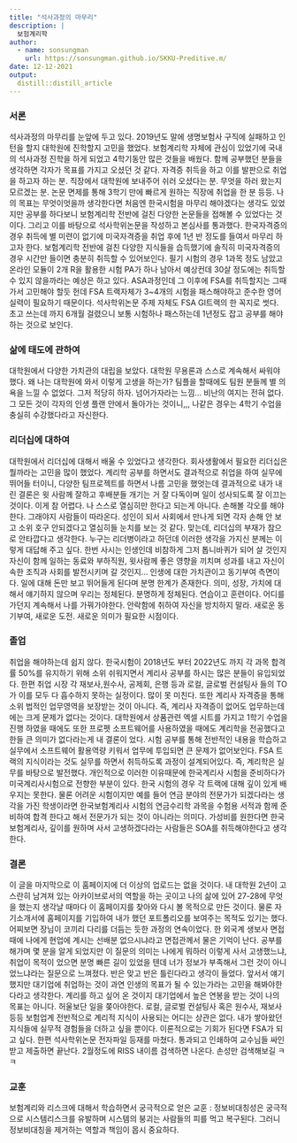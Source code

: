 ```yaml
---
title: "석사과정의 마무리"
description: |
  보험계리학
author:
  - name: sonsungman
    url: https://sonsungman.github.io/SKKU-Preditive.m/
date: 12-12-2021
output:
  distill::distill_article
---
```


### 서론

석사과정의 마무리를 눈앞에 두고 있다. 2019년도 말에 생명보험사 구직에 실패하고 인턴을 할지 대학원에 진학할지 고민을 했었다. 보험계리학 자체에 관심이 있었기에 국내의 석사과정 진학을 하게 되었고 4학기동안 많은 것들을 배웠다. 함께 공부했던 분들을 생각하면 각자가 목표를 가지고 오셨던 것 같다. 자격증 취득을 하고 이를 발판으로 취업을 하고자 하는 분. 직장에서 대학원에 보내주어 쉬러 오셨다는 분. 무엇을 하러 왔는지 모르겠는 분. 논문 면제를 통해 3학기 만에 빠르게 원하는 직장에 취업을 한 분 등등. 나의 목표는 무엇이엇을까 생각한다면 처음엔 한국시험을 마무리 해야겠다는 생각도 있었지만 공부를 하다보니 보험계리학 전반에 걸친 다양한 논문들을 접해볼 수 있었다는 것이다. 그리고 이를 바탕으로 석사학위논문을 작성하고 본심사를 통과했다. 한국자격증의 경우 취득에 별 미련이 없기에 미국자격증을 취업 후에 1년 반 정도를 들여서 마무리 하고자 한다. 보험계리학 전반에 걸친 다양한 지식들을 습득했기에 솔직히 미국자격증의 경우 시간만 들이면 충분히 취득할 수 있어보인다. 필기 시험의 경우 1과목 정도 남았고 온라인 모듈이 2개 R을 활용한 시험 PA가 하나 남아서 예상컨데 30살 정도에는 취득할 수 있지 않을까라는 예상은 하고 있다. ASA과정인데 그 이후에 FSA를 취득할지는 그때 가서 고민해야 할듯 헌데 FSA 트랙자체가 3~4개의 시험을 패스해야하고 준수한 영어 실력이 필요하기 때문이다. 석사학위논문 주제 자체도 FSA GI트랙의 한 꼭지로 썻다. 초고 쓰는데 까지 6개월 걸렸으니 보통 시험하나 패스하는데 1년정도 잡고 공부를 해야하는 것으로 보인다. 

### 삶에 태도에 관하여

대학원에서 다양한 가치관의 대립을 보았다. 대학원 무용론과 스스로 계속해서 싸워야 했다. 왜 나는 대학원에 와서 이렇게 고생을 하는가? 팀플을 할때에도 팀원 분들께 별 의욕을 느낄 수 없었다. 그저 적당히 하자. 넘어가자라는 느낌... 비난의 여지는 전혀 없다. 그 모든 것이 각자의 인생  플랜 안에서 돌아가는 것이니,,, 나같은 경우는 4학기 수업을 충실히 수강했다라고 자신한다. 

### 리더십에 대하여

대학원에서 리더십에 대해서 배울 수 있었다고 생각한다. 회사생활에서 필요한 리더십은 뭘까라는 고민을 많이 했었다. 계리학 공부를 하면서도 결과적으로 취업을 하여 실무에 뛰어들 터이니, 다양한 팀프로젝트를 하면서 나름 고민을 했엇는데 결과적으로 내가 내린 결론은 윗 사람께 잘하고 후배분들 개기는 거 잘 다독이며 일이 성사되도록 잘 이끄는 것이다. 이게 참 어렵다. 나 스스로 열심히만 한다고 되는게 아니다. 손해볼 각오를 해야한다. 그래야지 사람들이 따라온다. 성인이 되서 사회에서 만나게 되면 각자 손해 안 보고 소위 호구 안되겠다고 열심히들 눈치를 보는 것 같다. 맞는데, 리더십의 부재가 참으로 안타깝다고 생각한다. 누구는 리더병이라고 하던데 이러한 생각을 가지신 분께는 이렇게 대답해 주고 싶다. 한번 사시는 인생인데 비참하게 그저 톱니바퀴가 되어 살 것인지 자신이 함께 일하는 동료와 부하직원, 윗사람께 좋은 영향을 끼치며 성과를 내고 자신이 속한 조직과 사회를 발전시키며 갈 것인지... 인생에 대한 가치관이고 동기부여 측면이다. 일에 대해 돈만 보고 뛰어들게 된다며 분명 한계가 존재한다. 의미, 성장, 가치에 대해서 얘기하지 않으며 우리는 정체된다. 분명하게 정체된다. 연습이고 훈련이다. 어디를 가던지 계속해서 나를 가꿔가야한다. 안락함에 취하여 자신을 방치하지 말라. 새로운 동기부여, 새로운 도전. 새로운 의미가 필요한 시점이다. 

### 졸업

취업을 해야하는데 쉽지 않다. 한국시험이 2018년도 부터 2022년도 까지 각 과목 합격률 50%를 유지하기 위해 소위 쉬워지면서 계리사 공부를 하시는 많은 분들이 유입되었다. 한편 취업 시장 각 재보사,원수사, 공제회, 은행 등과 로컬, 글로벌 컨설팅사 들의 TO가 이를 모두 다 흡수하지 못하는 실정이다. 많이 못 미친다. 또한 계리사 자격증을 통해 소위 법적인 업무영역을 보장받는 것이 아니다. 즉, 계리사 자격증이 없어도 업무하는데에는 크게 문제가 없다는 것이다. 대학원에서 상품관련 엑셀 시트를 가지고 1학기 수업을 진행 하였을 때에도 또한 프로펫 소프트웨어를 사용하였을 때에도 계리학을 전공했다고 한들 큰 의미가 없다라는게 내 결론이 었다. 시험 공부를 통해 전반적인 내용을 학습하고 실무에서 소프트웨어 활용역량 키워서 업무에 투입되면 큰 문제가 없어보인다. FSA 트랙의 지식이라는 것도 실무를 하면서 취득하도록 과정이 설계되어있다. 즉, 계리학은 실무를 바탕으로 발전했다. 개인적으로 이러한 이유때문에 한국계리사 시험을 준비하다가 미국계리사시험으로 전향한 부분이 있다. 한국 시험의 경우 각 트랙에 대해 깊이 있게 배우지는 못한다. 물론 어려운 시험이지만 예를 들어 연금 분야의 전문가가 되겠다라는 생각을 가진 학생이라면 한국보험계리사 시험의 연금수리학 과목을 수험용 서적과 함께 준비하여 합격 한다고 해서 전문가가 되는 것이 아니라는 의미다. 가성비를 원한다면 한국보험계리사, 깊이를 원하며 사서 고생하겠다라는 사람들은 SOA를 취득해야한다고 생각한다.

### 결론

이 글을 마지막으로 이 홈페이지에 더 이상의 업로드는 없을 것이다. 내 대학원 2년이 고스란히 남겨져 있는 아카이브로서의 역할을 하는 곳이고 나의 삶에 있어 27-28에 무엇을 했는지 생각날 때마다 이 홈페이지를 찾아와 다시 볼 목적으로 만든 것이다. 물론 자기소개서에 홈페이지를 기입하여 내가 했던 포트폴리오를 보여주는 목적도 있기는 했다. 어찌보면 장님이 코끼리 다리를 더듬는 듯한 과정의 연속이었다. 한 외국계 생보사 면접 때에 나에게 현업에 계시는 선배분 없으시냐라고 면접관께서 물은 기억이 난다. 공부를 해가며 몇 분을 알게 되었지만 이 질문의 의미는 나에게 뭐하러 이렇게 사서 고생했느냐, 취업이 목적이 었으면 분명 빠른 길이 있었을 텐데 너가 정보가 부족해서 그런 것이 아니었느냐라는 질문으로 느껴졌다. 반은 맞고 반은 틀린다라고 생각이 들었다. 앞서서 얘기했지만 대기업에 취업하는 것이 과연 인생의 목표가 될 수 있는가라는 고민을 해봐야한다라고 생각한다. 계리를 하고 싶어 온 것이지 대기업에서 높은 연봉을 받는 것이 나의 목표는 아니다. 허울보단 일을 쫒아야한다. 로컬, 글로벌 컨설팅사 혹은 원수사, 재보사 등등 보험업계 전반적으로 계리적 지식이 사용되는 어디는 상관은 없다. 내가 쌓아왔던 지식들에  실무적 경험들을 더하고 싶을 뿐이다. 이론적으로는 기회가 된다면 FSA가 되고 싶다. 한편 석사학위논문 전자파일 등재를 마쳤다. 통과되고 인쇄하여 교수님들 싸인 받고 제출하면 끝난다. 2월정도에 RISS 내이름 검색하면 나온다. 손성만 검색해보길 ㅋㅋ

### 교훈

보험계리와 리스크에 대해서 학습하면서 궁극적으로 얻은 교훈 : 정보비대칭성은 궁극적으로 시스템리스크를 유발하며 시스템의 붕괴는 사람들의 피를 먹고 복구된다. 그러니 정보비대칭을 제거하는 역할과 책임이 몹시 중요하다.
